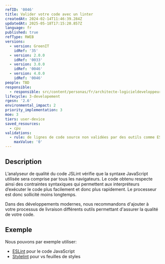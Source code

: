```yaml
---
refID: '0046'
title: Valider votre code avec un linter
createdAt: 2024-02-14T11:46:39.284Z
updatedAt: 2025-05-18T17:15:20.857Z
language: fr
published: true
refType: RWEB
versions:
  - version: GreenIT
    idRef: '35'
  - version: 2.0.0
    idRef: '0033'
  - version: 3.0.0
    idRef: '0046'
  - version: 4.0.0
    idRef: '0046'
people: TBD
responsible:
  - responsible: src/content/personas/fr/architecte-logicieldeveloppeur.mdx
lifecycle: 3-developement
rgesn: '2.6'
environmental_impact: 2
priority_implementation: 3
moe: 3
tiers: user-device
saved_resources:
  - cpu
validations:
  - rule: de lignes de code source non validées par des outils comme ESLint
    maxValue: '0'
---
```


## Description

L’analyseur de qualité du code JSLint vérifie que la syntaxe JavaScript utilisée sera comprise par tous les navigateurs.
Le code obtenu respecte ainsi des contraintes syntaxiques qui permettent aux interpréteurs d’exécuter le code plus facilement et donc plus rapidement. Le processeur est donc sollicité moins longtemps.

Dans des développements modernes, nous recommandons d'ajouter à votre processus de livraison différents outils permettant
d'assurer la qualité de votre code.

## Exemple

Nous pouvons par exemple utiliser:

* [ESLint](https://eslint.org/) pour le code JavaScript
* [Stylelint](https://stylelint.io/) pour vs feuilles de styles
